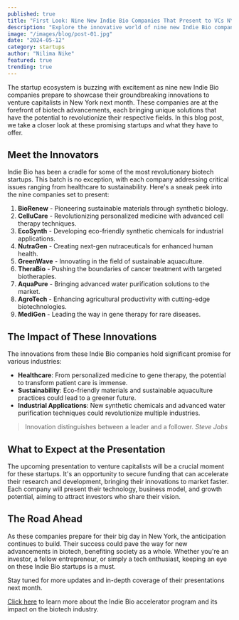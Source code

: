 ```yaml
---
published: true
title: "First Look: Nine New Indie Bio Companies That Present to VCs NY Next Month"
description: "Explore the innovative world of nine new Indie Bio companies set to present their groundbreaking technologies to venture capitalists in New York next month."
image: "/images/blog/post-01.jpg"
date: "2024-05-12"
category: startups
author: "Nilima Nike"
featured: true
trending: true
---
```


The startup ecosystem is buzzing with excitement as nine new Indie Bio companies prepare to showcase their groundbreaking innovations to venture capitalists in New York next month. These companies are at the forefront of biotech advancements, each bringing unique solutions that have the potential to revolutionize their respective fields. In this blog post, we take a closer look at these promising startups and what they have to offer.

## Meet the Innovators

Indie Bio has been a cradle for some of the most revolutionary biotech startups. This batch is no exception, with each company addressing critical issues ranging from healthcare to sustainability. Here's a sneak peek into the nine companies set to present:

1. **BioRenew** - Pioneering sustainable materials through synthetic biology.
2. **CelluCare** - Revolutionizing personalized medicine with advanced cell therapy techniques.
3. **EcoSynth** - Developing eco-friendly synthetic chemicals for industrial applications.
4. **NutraGen** - Creating next-gen nutraceuticals for enhanced human health.
5. **GreenWave** - Innovating in the field of sustainable aquaculture.
6. **TheraBio** - Pushing the boundaries of cancer treatment with targeted biotherapies.
7. **AquaPure** - Bringing advanced water purification solutions to the market.
8. **AgroTech** - Enhancing agricultural productivity with cutting-edge biotechnologies.
9. **MediGen** - Leading the way in gene therapy for rare diseases.

## The Impact of These Innovations

The innovations from these Indie Bio companies hold significant promise for various industries:

- **Healthcare**: From personalized medicine to gene therapy, the potential to transform patient care is immense.
- **Sustainability**: Eco-friendly materials and sustainable aquaculture practices could lead to a greener future.
- **Industrial Applications**: New synthetic chemicals and advanced water purification techniques could revolutionize multiple industries.

>Innovation distinguishes between a leader and a follower.
<cite>Steve Jobs</cite>

## What to Expect at the Presentation

The upcoming presentation to venture capitalists will be a crucial moment for these startups. It's an opportunity to secure funding that can accelerate their research and development, bringing their innovations to market faster. Each company will present their technology, business model, and growth potential, aiming to attract investors who share their vision.

## The Road Ahead

As these companies prepare for their big day in New York, the anticipation continues to build. Their success could pave the way for new advancements in biotech, benefiting society as a whole. Whether you're an investor, a fellow entrepreneur, or simply a tech enthusiast, keeping an eye on these Indie Bio startups is a must.

Stay tuned for more updates and in-depth coverage of their presentations next month.

[Click here](#!) to learn more about the Indie Bio accelerator program and its impact on the biotech industry.
